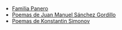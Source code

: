 {{header|1=Poesía}}

* [[Panero|Familia Panero]]
* [[gordillo|Poemas de Juan Manuel Sánchez Gordillo]]
* [[simonov|Poemas de Konstantin Simonov]]

{{footer}}
